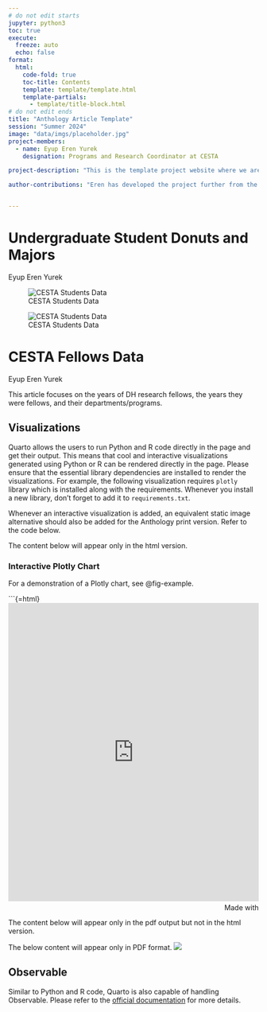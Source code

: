 ```yaml
---
# do not edit starts
jupyter: python3
toc: true
execute: 
  freeze: auto
  echo: false
format:
  html:
    code-fold: true
    toc-title: Contents
    template: template/template.html
    template-partials: 
      - template/title-block.html
# do not edit ends
title: "Anthology Article Template"
session: "Summer 2024"
image: "data/imgs/placeholder.jpg"
project-members: 
  - name: Eyup Eren Yurek
    designation: Programs and Research Coordinator at CESTA

project-description: "This is the template project website where we are gathering the data collection, cleaning, visualization, and analyses processes for the student data related to CESTA. You can find 3 different visualizations related to the data below."

author-contributions: "Eren has developed the project further from the previous center managers' works, as well as staff and scholars associated with the Humanities + Design Lab at CESTA. This project wouldn't be possible without the heavy contributions of Sera Wang, the Undergraduate Researcher for CESTA Design."


---
```

# Undergraduate Student Donuts and Majors
:::{.article-author}
Eyup Eren Yurek
:::

![CESTA Students Data](data/imgs/cesta_ug_student_bubbles.png)

![CESTA Students Data](data/imgs/cesta_undergraduate_data.png)


# CESTA Fellows Data
:::{.article-author}
Eyup Eren Yurek
:::

This article focuses on the years of DH research fellows, the years they were fellows, and their departments/programs.

## Visualizations
Quarto allows the users to run Python and R code directly in the page and get their output. This means that cool and interactive visualizations generated using Python or R can be rendered directly in the page. Please ensure that the essential library dependencies are installed to render the visualizations. For example, the following visualization requires `plotly` library which is installed along with the requirements. Whenever you install a new library, don't forget to add it to `requirements.txt`.

Whenever an interactive visualization is added, an equivalent static image alternative should also be added for the Anthology print version. Refer to the code below.

The content below will appear only in the html version.

::: {.content-visible when-format="html"}
### Interactive Plotly Chart
For a demonstration of a Plotly chart, see @fig-example.

```{=html}
<iframe src='https://flo.uri.sh/visualisation/18719637/embed' title='Interactive or visual content' class='flourish-embed-iframe' frameborder='0' scrolling='no' style='width:100%;height:600px;' sandbox='allow-same-origin allow-forms allow-scripts allow-downloads allow-popups allow-popups-to-escape-sandbox allow-top-navigation-by-user-activation'></iframe><div style='width:100%!;margin-top:4px!important;text-align:right!important;'><a class='flourish-credit' href='https://public.flourish.studio/visualisation/18719637/?utm_source=embed&utm_campaign=visualisation/18719637' target='_top' style='text-decoration:none!important'><img alt='Made with Flourish' src='https://public.flourish.studio/resources/made_with_flourish.svg' style='width:105px!important;height:16px!important;border:none!important;margin:0!important;'> </a></div>
:::

The content below will appear only in the pdf output but not in the html version.

::: {.content-visible when-format="pdf"}
The below content will appear only in PDF format.
![](data/imgs/placeholder.jpg)
:::

## Observable
Similar to Python and R code, Quarto is also capable of handling Observable. Please refer to the [official documentation](https://quarto.org/docs/computations/ojs.html) for more details.
